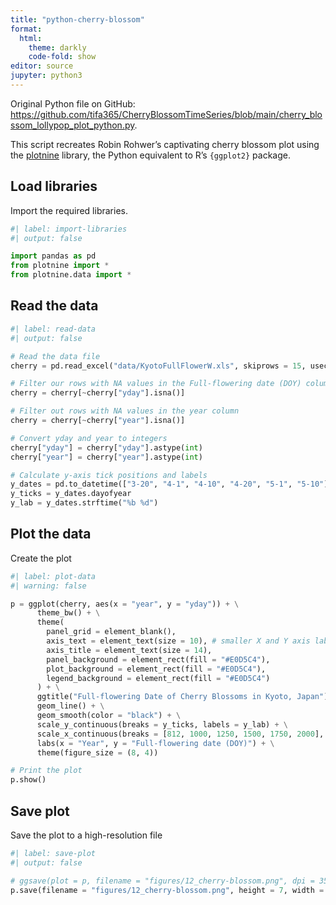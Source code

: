 ```yaml
---
title: "python-cherry-blossom"
format: 
  html:
    theme: darkly
    code-fold: show
editor: source
jupyter: python3
---
```


Original Python file on GitHub: <https://github.com/tifa365/CherryBlossomTimeSeries/blob/main/cherry_blossom_lollypop_plot_python.py>.

This script recreates Robin Rohwer's captivating cherry blossom plot using the [plotnine](https://plotnine.org/) library, the Python equivalent to R's `{ggplot2}` package.

## Load libraries

Import the required libraries.

```python
#| label: import-libraries
#| output: false

import pandas as pd
from plotnine import *
from plotnine.data import *
```

## Read the data

```python
#| label: read-data
#| output: false

# Read the data file
cherry = pd.read_excel("data/KyotoFullFlowerW.xls", skiprows = 15, usecols = "A:E", names = ["year", "yday", "anomaly", "city", "reference"])

# Filter our rows with NA values in the Full-flowering date (DOY) column
cherry = cherry[~cherry["yday"].isna()]

# Filter out rows with NA values in the year column
cherry = cherry[~cherry["year"].isna()]

# Convert yday and year to integers
cherry["yday"] = cherry["yday"].astype(int)
cherry["year"] = cherry["year"].astype(int)

# Calculate y-axis tick positions and labels
y_dates = pd.to_datetime(["3-20", "4-1", "4-10", "4-20", "5-1", "5-10"], format = "%m-%d")
y_ticks = y_dates.dayofyear
y_lab = y_dates.strftime("%b %d")
```

## Plot the data

Create the plot

```python
#| label: plot-data
#| warning: false

p = ggplot(cherry, aes(x = "year", y = "yday")) + \
      theme_bw() + \
      theme(
        panel_grid = element_blank(),
        axis_text = element_text(size = 10), # smaller X and Y axis labels
        axis_title = element_text(size = 14),
        panel_background = element_rect(fill = "#E0D5C4"),
        plot_background = element_rect(fill = "#E0D5C4"),
        legend_background = element_rect(fill = "#E0D5C4")
      ) + \
      ggtitle("Full-flowering Date of Cherry Blossoms in Kyoto, Japan") + \
      geom_line() + \
      geom_smooth(color = "black") + \
      scale_y_continuous(breaks = y_ticks, labels = y_lab) + \
      scale_x_continuous(breaks = [812, 1000, 1250, 1500, 1750, 2000], expand = (0.01, 0)) + \
      labs(x = "Year", y = "Full-flowering date (DOY)") + \
      theme(figure_size = (8, 4))

# Print the plot
p.show()
```

## Save plot

Save the plot to a high-resolution file

```python
#| label: save-plot
#| output: false

# ggsave(plot = p, filename = "figures/12_cherry-blossom.png", dpi = 350)
p.save(filename = "figures/12_cherry-blossom.png", height = 7, width = 12, units = "cm", dpi = 350)
```
